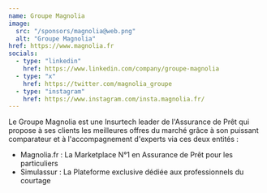 ```yaml
---
name: Groupe Magnolia
image:
  src: "/sponsors/magnolia@web.png"
  alt: "Groupe Magnolia"
href: https://www.magnolia.fr
socials:
  - type: "linkedin"
    href: https://www.linkedin.com/company/groupe-magnolia
  - type: "x"
    href: https://twitter.com/magnolia_groupe
  - type: "instagram"
    href: https://www.instagram.com/insta.magnolia.fr/
---
```


Le Groupe Magnolia est une Insurtech leader de l'Assurance de Prêt qui propose à ses clients les meilleures offres du marché grâce à son puissant comparateur et à l'accompagnement d'experts via ces deux entités :

- Magnolia.fr : La Marketplace N°1 en Assurance de Prêt pour les particuliers
- Simulassur : La Plateforme exclusive dédiée aux professionnels du courtage
